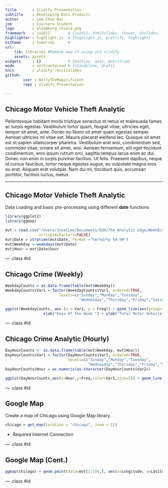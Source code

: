```yaml
---
title       : Slidify Presentation
subtitle    : Developing Data Products
author      : Lee Chun Wai
job         : Coursera Student
logo        : bloomberg_shield.png
framework   : io2012        # {io2012, html5slides, shower, dzslides, ...}
highlighter : highlight.js  # {highlight.js, prettify, highlight}
hitheme     : tomorrow      # 
url:
    lib: libraries #Remove new if using old slidify
    assets: assets
widgets     : []            # {mathjax, quiz, bootstrap}
mode        : selfcontained # {standalone, draft}
knit        : slidify::knit2slides
github:
        user : BellyTheMaginificent
        repo : Slidify_Presentation

---
```


## Chicago Motor Vehicle Theft Analytic

<p>Pellentesque habitant morbi tristique senectus et netus et malesuada fames ac turpis egestas. Vestibulum tortor quam, feugiat vitae, ultricies eget, tempor sit amet, ante. Donec eu libero sit amet quam egestas semper. Aenean ultricies mi vitae est. Mauris placerat eleifend leo. Quisque sit amet est et sapien ullamcorper pharetra. Vestibulum erat wisi, condimentum sed, commodo vitae, ornare sit amet, wisi. Aenean fermentum, elit eget tincidunt condimentum, eros ipsum rutrum orci, sagittis tempus lacus enim ac dui. Donec non enim in turpis pulvinar facilisis. Ut felis. Praesent dapibus, neque id cursus faucibus, tortor neque egestas augue, eu vulputate magna eros eu erat. Aliquam erat volutpat. Nam dui mi, tincidunt quis, accumsan porttitor, facilisis luctus, metus</p>

---

## Chicago Motor Vehicle Theft Analytic

Data Loading and basic pre-processing using different __date__ functions
``` r
library(ggplot2)
library(ggmap)

mvt = read.csv("/Users/JoseCLee/Documents/EDX/The Analytic Edge/Week8/mvt.csv", 
               stringsAsFactors=FALSE)
mvt$Date = strptime(mvt$Date, format ="%m/%d/%y %H:%M")
mvt$Weekday = weekdays(mvt$Date)
mvt$Hour = mvt$Date$hour

```

---  .class #id 

## Chicago Crime (Weekly)

``` r
WeekdayCounts = as.data.frame(table(mvt$Weekday))
WeekdayCounts$Var1 = factor(WeekdayCounts$Var1, ordered=TRUE, 
                        levels=c("Sunday","Monday","Tuesday", 
                                 "Wednesday","Thursday","Friday","Saturday"))
```

``` r
ggplot(WeekdayCounts, aes (x = Var1, y = Freq)) + geom_line(aes(group=1), alpha=0.3) + 
                 xlab("Days Of the Week ") + ylab("Total Motor Vehicle Thefts")
```

---  .class #id 
   
## Chicago Crime Analytic (Hourly)

``` r
DayHourCounts <- as.data.frame(table(mvt$Weekday, mvt$Hour))
DayHourCounts$Var1 = factor(DayHourCounts$Var1, ordered=TRUE, 
                            levels=c("Sunday","Monday","Tuesday", 
                                     "Wednesday","Thursday","Friday","Saturday"))
DayHourCounts$Hour = as.numeric(as.character(DayHourCounts$Var2))
```

``` r
ggplot(DayHourCounts,aes(x=Hour,y=Freq,color=Var1,size=2)) + geom_line(aes(group=Var1))
```

---  .class #id 
   
## Google Map

Create a map of Chicago using Google Map library.   

``` r

chicago = get_map(location = "chicago", zoom = 11)
```
* Required Internet Connection

--- .class #id 

## Google Map (Cont.)

``` r
ggmap(chicago) + geom_point(data=mvt[1:100,], aes(x=Longitude, y=Latitude))
```
--- .class #id 